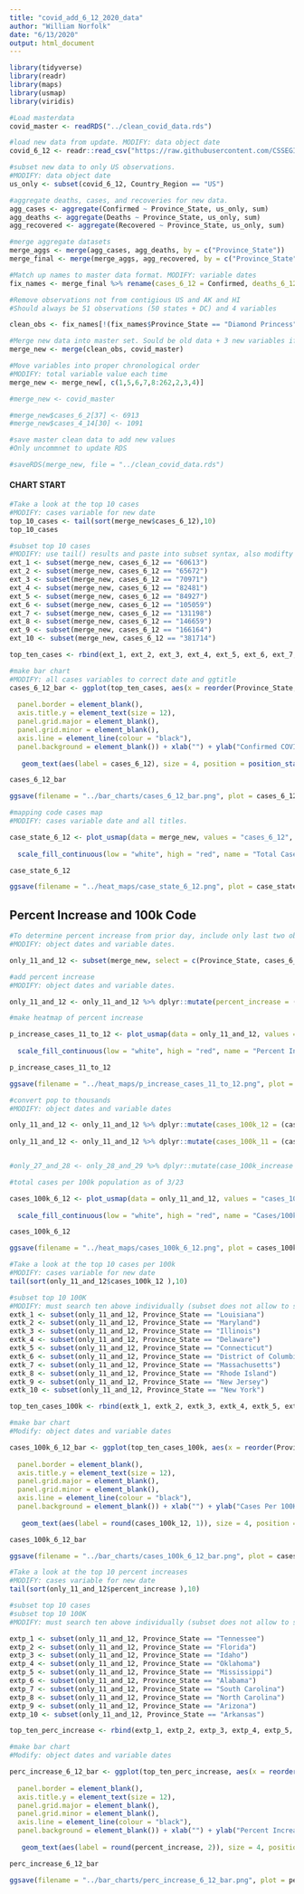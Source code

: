 ```yaml
---
title: "covid_add_6_12_2020_data"
author: "William Norfolk"
date: "6/13/2020"
output: html_document
---
```



```r
library(tidyverse)
library(readr)
library(maps)
library(usmap)
library(viridis)
```

```r
#Load masterdata
covid_master <- readRDS("../clean_covid_data.rds")
```


```r
#load new data from update. MODIFY: data object date
covid_6_12 <- readr::read_csv("https://raw.githubusercontent.com/CSSEGISandData/COVID-19/master/csse_covid_19_data/csse_covid_19_daily_reports/06-12-2020.csv")
```

```r
#subset new data to only US observations. 
#MODIFY: data object date
us_only <- subset(covid_6_12, Country_Region == "US")
```

```r
#aggregate deaths, cases, and recoveries for new data. 
agg_cases <- aggregate(Confirmed ~ Province_State, us_only, sum)
agg_deaths <- aggregate(Deaths ~ Province_State, us_only, sum)
agg_recovered <- aggregate(Recovered ~ Province_State, us_only, sum)
```

```r
#merge aggregate datasets
merge_aggs <- merge(agg_cases, agg_deaths, by = c("Province_State"))
merge_final <- merge(merge_aggs, agg_recovered, by = c("Province_State"))
```

```r
#Match up names to master data format. MODIFY: variable dates
fix_names <- merge_final %>% rename(cases_6_12 = Confirmed, deaths_6_12 = Deaths, recov_6_12 = Recovered)
```

```r
#Remove observations not from contigious US and AK and HI
#Should always be 51 observations (50 states + DC) and 4 variables

clean_obs <- fix_names[!(fix_names$Province_State == "Diamond Princess" | fix_names$Province_State == "Grand Princess" | fix_names$Province_State == "Guam" | fix_names$Province_State == "Puerto Rico" | fix_names$Province_State == "United States Virgin Islands" | fix_names$Province_State == "US" | fix_names$Province_State == "American Samoa" | fix_names$Province_State == "Northern Mariana Islands" | fix_names$Province_State == "Virgin Islands" | fix_names$Province_State == "Wuhan Evacuee" | fix_names$Province_State == "Recovered"),]
```

```r
#Merge new data into master set. Sould be old data + 3 new variables if successful
merge_new <- merge(clean_obs, covid_master)
```

```r
#Move variables into proper chronological order
#MODIFY: total variable value each time
merge_new <- merge_new[, c(1,5,6,7,8:262,2,3,4)]
```

```r
#merge_new <- covid_master
```

```r
#merge_new$cases_6_2[37] <- 6913
#merge_new$cases_4_14[30] <- 1091

```


```r
#save master clean data to add new values
#Only uncommnet to update RDS

#saveRDS(merge_new, file = "../clean_covid_data.rds")
```

#### CHART START

```r
#Take a look at the top 10 cases
#MODIFY: cases variable for new date
top_10_cases <- tail(sort(merge_new$cases_6_12),10)
top_10_cases
```

```r
#subset top 10 cases
#MODIFY: use tail() results and paste into subset syntax, also modifty cases date value
ext_1 <- subset(merge_new, cases_6_12 == "60613")
ext_2 <- subset(merge_new, cases_6_12 == "65672")
ext_3 <- subset(merge_new, cases_6_12 == "70971")
ext_4 <- subset(merge_new, cases_6_12 == "82481")
ext_5 <- subset(merge_new, cases_6_12 == "84927")
ext_6 <- subset(merge_new, cases_6_12 == "105059")
ext_7 <- subset(merge_new, cases_6_12 == "131198")
ext_8 <- subset(merge_new, cases_6_12 == "146659")
ext_9 <- subset(merge_new, cases_6_12 == "166164")
ext_10 <- subset(merge_new, cases_6_12 == "381714")

top_ten_cases <- rbind(ext_1, ext_2, ext_3, ext_4, ext_5, ext_6, ext_7, ext_8, ext_9, ext_10)
```

```r
#make bar chart
#MODIFY: all cases variables to correct date and ggtitle
cases_6_12_bar <- ggplot(top_ten_cases, aes(x = reorder(Province_State, -cases_6_12), cases_6_12)) + geom_bar(aes(fill = reorder(Province_State, -cases_6_12)),stat = "identity") + theme(axis.text.x = element_text(angle = 45, hjust = 1),
                                                                                                   legend.position = "none",                                                                        axis.text=element_text(size=12),
  panel.border = element_blank(), 
  axis.title.y = element_text(size = 12),
  panel.grid.major = element_blank(),
  panel.grid.minor = element_blank(),
  axis.line = element_line(colour = "black"),
  panel.background = element_blank()) + xlab("") + ylab("Confirmed COVID-19 Cases") + ggtitle("Top Ten Confirmed COVID-19 Cases by State 6/12/2020") +
  
   geom_text(aes(label = cases_6_12), size = 4, position = position_stack(vjust = 0.8))

cases_6_12_bar 
```

```r
ggsave(filename = "../bar_charts/cases_6_12_bar.png", plot = cases_6_12_bar)
```

```r
#mapping code cases map
#MODIFY: cases variable date and all titles.

case_state_6_12 <- plot_usmap(data = merge_new, values = "cases_6_12", color = "black") + 
  
  scale_fill_continuous(low = "white", high = "red", name = "Total Cases", label = scales::comma) + theme(legend.position = "right", plot.title = element_text(color = "black", size = 15, face = "bold"), plot.subtitle = element_text(color = "black", size = 10, face = "italic")) + labs(title = "COVID-19 Confirmed Cases by State", subtitle = "Data as of: 6/12/2020")

case_state_6_12
```

```r
ggsave(filename = "../heat_maps/case_state_6_12.png", plot = case_state_6_12)
```

## Percent Increase and 100k Code

```r
#To determine percent increase from prior day, include only last two observations
#MODIFY: object dates and variable dates.

only_11_and_12 <- subset(merge_new, select = c(Province_State, cases_6_12, cases_6_11, fips, total_pop))
```




```r
#add percent increase
#MODIFY: object dates and variable dates.

only_11_and_12 <- only_11_and_12 %>% dplyr::mutate(percent_increase = (cases_6_12 - cases_6_11) / cases_6_11 * 100)
```

```r
#make heatmap of percent increase

p_increase_cases_11_to_12 <- plot_usmap(data = only_11_and_12, values = "percent_increase", color = "black") + 
  
  scale_fill_continuous(low = "white", high = "red", name = "Percent Increase", label = scales::comma) + theme(legend.position = "right", plot.title = element_text(color = "black", size = 15, face = "bold"), plot.subtitle = element_text(color = "black", size = 10, face = "italic")) + labs(title = "Percent Increase of Confirmed COVID-19 Cases by State", subtitle = "From: 6/11/2020-6/12/2020")

p_increase_cases_11_to_12
```

```r
ggsave(filename = "../heat_maps/p_increase_cases_11_to_12.png", plot = p_increase_cases_11_to_12)
```

```r
#convert pop to thousands
#MODIFY: object dates and variable dates

only_11_and_12 <- only_11_and_12 %>% dplyr::mutate(cases_100k_12 = (cases_6_12 / total_pop) *100000)
  
only_11_and_12 <- only_11_and_12 %>% dplyr::mutate(cases_100k_11 = (cases_6_11 / total_pop) * 100000)


#only_27_and_28 <- only_28_and_29 %>% dplyr::mutate(case_100k_increase = (cases_100k_28 - cases_100k_27) / cases_100k_27 *100)

```

```r
#total cases per 100k population as of 3/23

cases_100k_6_12 <- plot_usmap(data = only_11_and_12, values = "cases_100k_12", color = "black") + 
  
  scale_fill_continuous(low = "white", high = "red", name = "Cases/100k Population", label = scales::comma) + theme(legend.position = "right", plot.title = element_text(color = "black", size = 15, face = "bold"), plot.subtitle = element_text(color = "black", size = 10, face = "italic")) + labs(title = "COVID-19 Confirmed Cases Per 100K Individuals by State", subtitle = "Data as of: 6/12/2020")

cases_100k_6_12
```

```r
ggsave(filename = "../heat_maps/cases_100k_6_12.png", plot = cases_100k_6_12)
```

```r
#Take a look at the top 10 cases per 100k
#MODIFY: cases variable for new date
tail(sort(only_11_and_12$cases_100k_12 ),10)
```


```r
#subset top 10 100K
#MODIFY: must search ten above individually (subset does not allow to select by these values for some reason...) and past the states in the code below.Also modify variable and object date names.
extk_1 <- subset(only_11_and_12, Province_State == "Louisiana")
extk_2 <- subset(only_11_and_12, Province_State == "Maryland")
extk_3 <- subset(only_11_and_12, Province_State == "Illinois")
extk_4 <- subset(only_11_and_12, Province_State == "Delaware")
extk_5 <- subset(only_11_and_12, Province_State == "Connecticut")
extk_6 <- subset(only_11_and_12, Province_State == "District of Columbia")
extk_7 <- subset(only_11_and_12, Province_State == "Massachusetts")
extk_8 <- subset(only_11_and_12, Province_State == "Rhode Island")
extk_9 <- subset(only_11_and_12, Province_State == "New Jersey")
extk_10 <- subset(only_11_and_12, Province_State == "New York")

top_ten_cases_100k <- rbind(extk_1, extk_2, extk_3, extk_4, extk_5, extk_6, extk_7, extk_8, extk_9, extk_10)
```

```r
#make bar chart
#Modify: object dates and variable dates

cases_100k_6_12_bar <- ggplot(top_ten_cases_100k, aes(x = reorder(Province_State, -cases_100k_12), cases_100k_12)) + geom_bar(aes(fill = reorder(Province_State, -cases_100k_12)), stat = "identity") + theme(axis.text.x = element_text(angle = 45, hjust = 1),
                                                                                                   legend.position = "none",                                                                        axis.text=element_text(size=12),
  panel.border = element_blank(),   
  axis.title.y = element_text(size = 12),
  panel.grid.major = element_blank(),
  panel.grid.minor = element_blank(),
  axis.line = element_line(colour = "black"),
  panel.background = element_blank()) + xlab("") + ylab("Cases Per 100K Individuals") + ggtitle("Top Ten COVID-19 Confirmed Cases Per 100K Individuals by State 6/12/2020") +
  
   geom_text(aes(label = round(cases_100k_12, 1)), size = 4, position = position_stack(vjust = 0.8))

cases_100k_6_12_bar
```

```r
ggsave(filename = "../bar_charts/cases_100k_6_12_bar.png", plot = cases_100k_6_12_bar)
```

```r
#Take a look at the top 10 percent increases
#MODIFY: cases variable for new date
tail(sort(only_11_and_12$percent_increase ),10)
```

```r
#subset top 10 cases
#subset top 10 100K
#MODIFY: must search ten above individually (subset does not allow to select by these values for some reason...) and past the states in the code below.Also modify variable and object date names.

extp_1 <- subset(only_11_and_12, Province_State == "Tennessee")
extp_2 <- subset(only_11_and_12, Province_State == "Florida")
extp_3 <- subset(only_11_and_12, Province_State == "Idaho")
extp_4 <- subset(only_11_and_12, Province_State == "Oklahoma")
extp_5 <- subset(only_11_and_12, Province_State == "Mississippi")
extp_6 <- subset(only_11_and_12, Province_State == "Alabama")
extp_7 <- subset(only_11_and_12, Province_State == "South Carolina")
extp_8 <- subset(only_11_and_12, Province_State == "North Carolina")
extp_9 <- subset(only_11_and_12, Province_State == "Arizona")
extp_10 <- subset(only_11_and_12, Province_State == "Arkansas")

top_ten_perc_increase <- rbind(extp_1, extp_2, extp_3, extp_4, extp_5, extp_6, extp_7, extp_8, extp_9, extp_10)
```

```r
#make bar chart
#Modify: object dates and variable dates

perc_increase_6_12_bar <- ggplot(top_ten_perc_increase, aes(x = reorder(Province_State, -percent_increase), percent_increase)) + geom_bar(aes(fill = reorder(Province_State, -percent_increase)), stat = "identity") + theme(axis.text.x = element_text(angle = 45, hjust = 1),
                                                                                                   legend.position = "none",                                                                        axis.text=element_text(size=12),
  panel.border = element_blank(),   
  axis.title.y = element_text(size = 12),
  panel.grid.major = element_blank(),
  panel.grid.minor = element_blank(),
  axis.line = element_line(colour = "black"),
  panel.background = element_blank()) + xlab("") + ylab("Percent Increase") + ggtitle("COVID-19: Top Ten Percent Increase by State from 6/11/20-6/12/20") +
  
   geom_text(aes(label = round(percent_increase, 2)), size = 4, position = position_stack(vjust = 0.8))

perc_increase_6_12_bar
```

```r
ggsave(filename = "../bar_charts/perc_increase_6_12_bar.png", plot = perc_increase_6_12_bar)
```